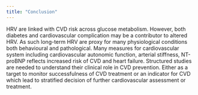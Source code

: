 ```yaml
---
title: "Conclusion"
---
```


HRV are linked with CVD risk across glucose metabolism. However, both diabetes and cardiovascular complication may be a contributor to altered HRV. As such long-term HRV are proxy for many physiological conditions both behavioural and pathological. Many measures for cardiovascular system including cardiovascular autonomic function, arterial stiffness, NT-proBNP reflects increased risk of CVD and heart failure. Structured studies are needed to understand their clinical role in CVD prevention. Either as a target to monitor successfulness of CVD treatment or an indicator for CVD which lead to stratified decision of further cardiovascular assessment or treatment.

